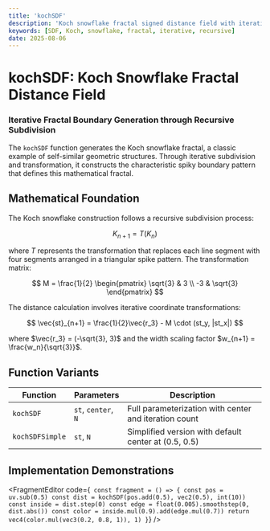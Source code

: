 ```yaml
---
title: 'kochSDF'
description: 'Koch snowflake fractal signed distance field with iterative detail generation'
keywords: [SDF, Koch, snowflake, fractal, iterative, recursive]
date: 2025-08-06
---
```



# kochSDF: Koch Snowflake Fractal Distance Field

### Iterative Fractal Boundary Generation through Recursive Subdivision

The `kochSDF` function generates the Koch snowflake fractal, a classic example of self-similar geometric structures. Through iterative subdivision and transformation, it constructs the characteristic spiky boundary pattern that defines this mathematical fractal.

## Mathematical Foundation

The Koch snowflake construction follows a recursive subdivision process:

$$
K_{n+1} = T(K_n)
$$

where $T$ represents the transformation that replaces each line segment with four segments arranged in a triangular spike pattern. The transformation matrix:

$$
M = \frac{1}{2} \begin{pmatrix} \sqrt{3} & 3 \\ -3 & \sqrt{3} \end{pmatrix}
$$

The distance calculation involves iterative coordinate transformations:

$$
\vec{st}_{n+1} = \frac{1}{2}\vec{r_3} - M \cdot (st_y, |st_x|)
$$

where $\vec{r_3} = (-\sqrt{3}, 3)$ and the width scaling factor $w_{n+1} = \frac{w_n}{\sqrt{3}}$.

## Function Variants

| Function        | Parameters          | Description                                           |
| --------------- | ------------------- | ----------------------------------------------------- |
| `kochSDF`       | `st`, `center`, `N` | Full parameterization with center and iteration count |
| `kochSDFSimple` | `st`, `N`           | Simplified version with default center at (0.5, 0.5)  |

## Implementation Demonstrations

<FragmentEditor
        code={`
const fragment = () => {
        const pos = uv.sub(0.5)
        const dist = kochSDF(pos.add(0.5), vec2(0.5), int(10))
        const inside = dist.step(0)
        const edge = float(0.005).smoothstep(0, dist.abs())
        const color = inside.mul(0.9).add(edge.mul(0.7))
        return vec4(color.mul(vec3(0.2, 0.8, 1)), 1)
}`}
/>
